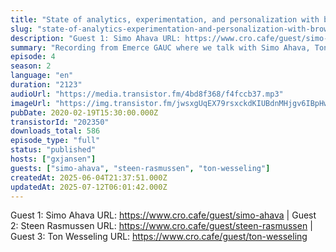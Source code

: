 ```yaml
---
title: "State of analytics, experimentation, and personalization with browsers’ privacy initiatives, with Simo Ahava, Ton Wesseling & Steen Rasmussen"
slug: "state-of-analytics-experimentation-and-personalization-with-browsers-privacy-initiatives"
description: "Guest 1: Simo Ahava URL: https://www.cro.cafe/guest/simo-ahava | Guest 2: Steen Rasmussen URL: https://www.cro.cafe/guest/steen-rasmussen | Guest 3: Ton Wesseling URL: https://www.cro.cafe/guest/ton-wesseling"
summary: "Recording from Emerce GAUC where we talk with Simo Ahava, Ton Wesseling and Steen Rasmussen about the current state of Analytics and in particular how browser are making our work harder :)."
episode: 4
season: 2
language: "en"
duration: "2123"
audioUrl: "https://media.transistor.fm/4bd8f368/f4fccb37.mp3"
imageUrl: "https://img.transistor.fm/jwsxgUqEX79rsxckdKIUBdnMHjgv6IBpHwLCN9VhSt4/rs:fill:3000:3000:1/q:60/aHR0cHM6Ly9pbWct/dXBsb2FkLXByb2R1/Y3Rpb24udHJhbnNp/c3Rvci5mbS9hOWIy/ODg2MjZhYzMyYTYx/ZjhmNmQ0ZmViNzQ5/MzY0MC5qcGVn.webp"
pubDate: 2020-02-19T15:30:00.000Z
transistorId: "202350"
downloads_total: 586
episode_type: "full"
status: "published"
hosts: ["gxjansen"]
guests: ["simo-ahava", "steen-rasmussen", "ton-wesseling"]
createdAt: 2025-06-04T21:37:51.000Z
updatedAt: 2025-07-12T06:01:42.000Z
---
```


Guest 1: Simo Ahava URL: https://www.cro.cafe/guest/simo-ahava | Guest 2: Steen Rasmussen URL: https://www.cro.cafe/guest/steen-rasmussen | Guest 3: Ton Wesseling URL: https://www.cro.cafe/guest/ton-wesseling

